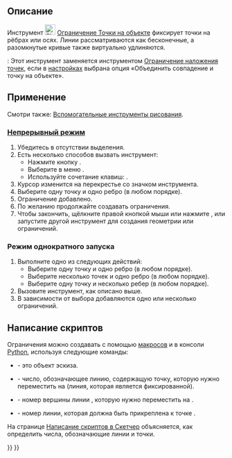 <languages/>

{{Docnav/ru
|[[Sketcher_ConstrainCoincident/ru|Ограничение Совпадения точек]]
|[[Sketcher_ConstrainHorVer/ru|Ограничить горизонтальность/вертикальность]]
|[[Sketcher_Workbench/ru|Скетчер]]
|IconL=Sketcher_ConstrainCoincident.svg
|IconR=Sketcher_ConstrainHorVer.svg
|IconC=Workbench_Sketcher.svg
}}

{{GuiCommand/ru
|Name=Sketcher ConstrainPointOnObject
|Name/ru=Скетчер Ограничение Точки на объекте
|MenuLocation=Эскиз → Ограничения эскиза → Ограничение Точки на объекте
|Workbenches=[[Sketcher_Workbench/ru|Скетчер]]
|Shortcut={{KEY|O}}
|SeeAlso=[[Sketcher_ConstrainCoincidentUnified/ru|Скетчер Ограничение Наложения точек]], [[Sketcher_ConstrainCoincident/ru|Скетчер Ограничение Совпадения точек]]
}}

<span id="Description"></span>
== Описание ==

Инструмент [[Image:Sketcher_ConstrainPointOnObject.svg|24px]] [[Sketcher_ConstrainPointOnObject/ru|Ограничение Точки на объекте]] фиксирует точки на рёбрах или осях. Линии рассматриваются как бесконечные, а разомкнутые кривые также виртуально удлиняются.

{{Version/ru|1.0}}: Этот инструмент заменяется инструментом [[Sketcher_ConstrainCoincidentUnified/ru|Ограничение наложения точек]], если в [[Sketcher_Preferences/ru#General|настройках]] выбрана опция «Объединить совпадение и точку на объекте».

<span id="Usage"></span>
== Применение ==

Смотри также: [[Sketcher_Workbench/ru#Drawing_aids|Вспомогательные инструменты рисования]].

<span id="Continue_mode"></span>
=== [[Sketcher_Workbench/ru#Continue_modes|Непрерывный режим]] ===

# Убедитесь в отсутствии выделения.
# Есть несколько способов вызвать инструмент:
#* Нажмите кнопку {{Button|[[Image:Sketcher_ConstrainPointOnObject.svg|16px]] [[Sketcher_ConstrainPointOnObject/ru|Ограничение Точки на объекте]]}}.
#* Выберите в меню {{MenuCommand|Эскиз → Ограничения эскиза → [[Image:Sketcher_ConstrainPointOnObject.svg|16px]] Ограничение Точки на объекте}}.
#* Используйте сочетание клавиш: {{KEY|O}}.
# Курсор изменится на перекрестье со значком инструмента.
# Выберите одну точку и одно ребро (в любом порядке).
# Ограничение добавлено.
# По желанию продолжайте создавать ограничения.
# Чтобы закончить, щёлкните правой кнопкой мыши или нажмите {{KEY|Esc}}, или запустите другой инструмент для создания геометрии или ограничений.

<span id="Run-once_mode"></span>
=== Режим однократного запуска ===

# Выполните одно из следующих действий:
#* Выберите одну точку и одно ребро (в любом порядке).
#* Выберите несколько точек и одно ребро (в любом порядке).
#* Выберите одну точку и несколько ребер (в любом порядке).
# Вызовите инструмент, как описано выше.
# В зависимости от выбора добавляются одно или несколько ограничений.

<span id="Scripting"></span>
== Написание скриптов ==

Ограничения можно создавать с помощью [[Macros/ru|макросов]] и в консоли [[Python/ru|Python]], используя следующие команды:

{{incode|Sketch.addConstraint(Sketcher.Constraint('PointOnObject',LineMoving,PointOfLineMoving,LineFixed))}}

* {{incode|Sketch}} - это объект эскиза.
* {{incode|LineMoving}} - число, обозначающее линию, содержащую точку, которую нужно переместить на {{incode|LineFixed}} (линия, которая является фиксированной). 
* {{incode|PointOfLineMoving}} - номер вершины линии {{incode|LineMoving}}, которую нужно переместить на {{incode|LineFixed}}.
* {{incode|LinedFixed}} - номер линии, которая должна быть прикреплена к точке {{incode|PointOfLineMoving}}.

На странице [[Sketcher_scripting/ru|Написание скриптов в Скетчер]] объясняется, как определить числа, обозначающие линии и точки.


{{Docnav/ru
|[[Sketcher_ConstrainCoincident/ru|Ограничение Совпадения точек]]
|[[Sketcher_ConstrainHorVer/ru|Ограничить горизонтальность/вертикальность]]
|[[Sketcher_Workbench/ru|Скетчер]]
|IconL=Sketcher_ConstrainCoincident.svg
|IconR=Sketcher_ConstrainHorVer.svg
|IconC=Workbench_Sketcher.svg
}}

{{Sketcher_Tools_navi{{#translation:}}}}
{{Userdocnavi{{#translation:}}}}